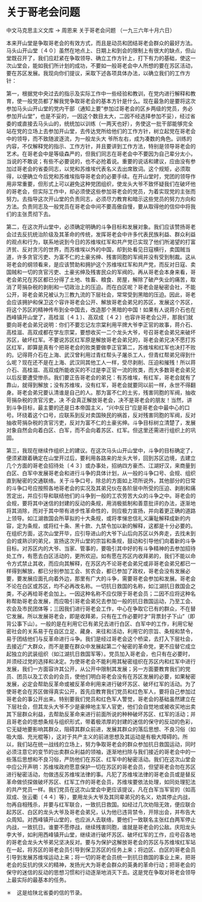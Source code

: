 # 关于哥老会问题

中文马克思主义文库 -> 周恩来
关于哥老会问题
（一九三六年十月六日）

本来开山堂是争取哥老会的有效方式，而且是动员和团结哥老会群众的最好方法。马头山开山堂〔４０〕虽然在地点上、日期上和到会的限制上有很大的缺点，但山堂既召开了，我们应赶紧在争取领导、确立工作方针上，打下有力的基础，使这一次山堂会，能如我们所计划的成功，不要如一般哥老会中人所想的要在苏区活动，要在苏区发展。我现向你们提议，采取下述各项具体办法，以确立我们的工作方针：

第一，根据党中央过去的指示及实际工作中一些经验和教训，在党内进行解释和教育，使一般党员都了解我党争取哥老会的基本方针是什么。现在最急的是要将这次参加马头山开山堂的党内干部（通知上要"参加过哥老会的区乡两级的党员，务必参加开山堂"，也是不妥的，一因这个数目太大，二因不经选择参加不妥），经过省委的或直接去马头山的，统统加以训练（一两天也好），务使这一批干部能够完全站在党的立场上去参加开山堂，去传达党所给他们的工作方针，树立起党在哥老会中的领导，而不致随波逐流，为一般龙头大 爷所左右，成为凑数的角色。训练的内容，不仅解释党的指示、工作方针，并且要讲到工作方法，特别是领导哥老会的艺术。在哥老会中是等级森严的，但我们同志在哥老会中不要因为自己辈分太小，当说的不敢说；有些不必要说的，也不必抢着说。重要的说话和建议，应由没有参加过哥老会的省委同志，以党和苏维埃代表名义去出席致词。这个规矩，必须取得，以便确立今后党和苏维埃指导哥老会的必要手续。在开山堂时，党团的领导作用非常重要，但形式上可以避免这种党团组织，使龙头大爷不致怀疑我们在破坏他的哥老会，但实际工作中，却必须使这些参加哥老会的党员，为着实现党的主张而努力。去指导这次开山堂的负责同志，必须尽力教育和暗示这些党员的努力方向和方法。负责同志及一般党员在哥老会中间不要高傲自慢，要从取得他的信仰中将我们的主张贯彻下去。

第二，在这次开山堂中，必须确定明确的斗争目标和发展对象。我们应该赞扬哥老会过去反抗统治阶级及其革命的传统，发挥哥老会中许多代表民族利益、群众利益的观点和行为，联系地说到今日的苏维埃红军和共产党已实现了他们所渴望的打富济贫、反对贪污的世界，而苏维埃以外的中国，却到处看见日寇横行，卖国贼当道，许多贪官污吏、为富不仁的土豪劣绅、残害同胞的军阀并没有受到制裁。这从哥老会的纲领看来，是应该赞助和拥护这个苏维埃红军和共产党，而反对日寇、卖国贼和一切的贪官污吏、土豪劣绅及残害民众的军阀的。再从哥老会本身来看，哥老会弟兄在苏区都已分得了土地、牲畜、粮食、房屋，解除了破产失业的痛苦，取消了苛捐杂税的剥削和一切政治上的压迫。而在白区呢？哥老会是秘密会社，不能公开，哥老会弟兄被认为三教九流的下层社会，常常受到黑暗的压迫。因此，哥老会应该拥护和保卫这个容许哥老会公开、解放哥老会弟兄的苏区，发展这个苏区，将这个苏区的精神传布到全中国去，改造那个黑暗的中国！如果有人说蒋介石也在西峰镇开山堂了，高桂滋〔４１〕、高双成〔４２〕也容许哥老会公开，那我们就要向哥老会弟兄说明：你们不要忘记左宗棠利用平牌大爷李正官的故事，蒋介石、高桂滋、高双成都在学左宗棠，要想收买一二个龙头大爷，号召哥老会弟兄来破坏苏区，破坏红军。不要说苏区红军原是解放哥老会弟兄的，哥老会弟兄决不愿打苏区红军，即算是真有个把哥老会的败类要做李正官第二，苏维埃和红军也决打不败的。记得蒋介石在上海、武汉曾利用过青红帮头子屠杀工人，但青红帮弟兄得到什么呢？现在还不是在上海、武汉同其他工人一样，受尽剥削、压迫和摧残！所以蒋介石、高桂滋、高双成所能收买的不过是李正官一流的败类，而大多数哥老会弟兄以后反要遭受惨杀。我们要正告哥老会的弟兄：有苏维埃，有红军，哥老会就有了靠山，就得到解放；没有苏维埃，没有红军，哥老会就要同以前一样，永世不得翻身。哥老会弟兄要认清谁是自己的人。那为富不仁的土劣，残害同胞的军阀，抽收苛捐杂税的贪官污吏，决 不会真正解放哥老会，决不是哥老会的朋友！当然，讲到斗争目标，最主要的还是日本帝国主义，"兴中反日"应是哥老会中最中心的口号。环绕着这个口号，应联系到反对卖国殃民的祸首，反对残害同胞的军阀，反对抽收苛捐杂税的贪官污吏，反对为富不仁的土豪劣绅。斗争目标树立清楚了，发展对象自然会向着白区、白军，而不会向着苏区、红军。但这里还需进行组织上的巩固。

第三，我现在继续作组织上的建议。在这次马头山开山堂中，斗争的目标确定了，便须紧跟着确定在山堂开过后，要利用各路来的龙头大爷，回到苏区边境，去建立几个方面的哥老会招待处〔４３〕或办事处，招纳四方豪杰、江湖好汉，来商量到白区、白军中发展哥老会和进行斗争的具体计划，从一般的斗争口号、会规、组织直到秘密的交通联络。关于斗争口号，除总的方面如上项所说外，其他部分的日常的斗争口号应按照各地哥老会的实况及其弟兄伙在各阶层中所受的压迫、剥削和痛苦定出，并应引导和联结他们的斗争到一般的工农劳苦大众的斗争之中。哥老会的会规，要将其中迷信的封建的反动的条规，用消极抵制和善意批评的办法，逐渐地将其消除，而对于其中带有进步性革命性的，则应极力宣扬，并向着更正确的道路上领导。如江湖救国会所草拟的十大条规，或将孝悌忠信礼义廉耻解释成新的内容，定为条规，或将红十条、黑十款、九禁令加以新的解释，这都是十分必要的。在组织方面，这次山堂开毕，应引导进山的大爷下山后向苏区以外奔走，去找未到会的或熟识的弟兄，宣扬这次开山堂的宗旨和条规，鼓动和引导他们向着新的斗争目标。对苏区内的大爷、当家、管事的，要吸引其中好的有斗争精神的去参加招待处工作，有愿去白区活动的，更所欢迎。如有愿在苏区内收拜弟的，我们不能以命令方式禁止其收，而应向其解释，在苏区内不论哥老会弟兄或非哥老会弟兄都已一样得到解放，都已分别参加工会、贫农会，都已参加了政权，哥老会没有发展必要，要发展应面孔向着外边，那里有广大的斗争，需要哥老会参加和发展。哥老会不论在白区或苏区，均不必再改名称。一切抗日救国的名称，如江湖抗日救国会之类，不必再给哥老会加上。一因这种名称不应仅限于哥老会员；二因不应将这种名称帮助哥老会发展，而应吸引哥老会弟兄去参加一般的抗日救国运动，乃至工会、农会及市民团体等；三因我们进行哥老会工作，中心在争取它已有的群众，不在替它发展。所以发展哥老会，即是收拜弟，只有在工作必要时才"背票封子下山"（即背公事下山）。一般的是在利用它已有弟兄去进行白区、白军中的工作，利用它秘密社会的关系易于在自区立足、藏身、来往和活动，利用它的宗旨、条规和禁令，易于团结他们与反革命进行斗争。我们是经过哥老会这个桥梁，去打入下层社会，去接近广大群众，而不是要在群众中发展起第二个秘密的革命党，更不应替它成立起独立的武装组织（如江湖抗日救国军等）。党员加入哥老会，也只有在必要时，并须经过党的选择和决定。为使哥老会不能利用其秘密组织在苏区内和红军中进行发展，我们一方面容许其公开，从公开中限制其发展；另一方面要教育我们的党员、团员以及工农会的会员，使他们明白哥老会没有在苏区发展的必要，如果秘密发展，必定会帮助反革命或被反革命利用来进行破坏苏区、破坏红军的活动。为了使哥老会在苏区做得真实公开，首先应教育我们党员和红色军人，要将自己参加过哥老会的事公开出来。特别要我们党员和红色军人警觉，哥老会的基础虽然建立在下层社会，但其龙头大爷不少是豪绅地主军人官吏，他们会自觉地或被收买地出卖其下层群众利益，去帮助反革命来进行前面所说的种种破坏苏区、红军的活动；并且哥老会的思想条规与组织形式，带着极浓厚的封建的迷信的保守的反动的色彩，它无疑地要影响其群众，阻碍其群众前进，发展其群众的落后思想、不良习俗（如吸大烟、充光棍等），这对于共产主义的前进思想及其运动是有极大障碍的。所以，我们站在统一战线的立场上，努力争取哥老会的群众参加抗日救国运动，同时必须注意它的变节的出卖群众利益的领袖，逐渐地扫除与我们接近的哥老会中的一些落后思想和不良习俗，严防他们在苏区、红军中的秘密活动。我们在这次山堂会中应公开声明：苏维埃政府愿意保护一切在苏区的哥老会员，但望哥老会勿在苏区进行秘密活动，勿做违反苏维埃法律的事。凡犯了苏维埃法律的哥老会员或是替反革命做侦探做破坏苏区、红军工作的哥老会员，苏维埃要依法处理，如同处理犯法的共产党员一样。我们党员在这次山堂会中更应该提议，凡在白军当军官的（如高双成、张云衢〔４４〕等），要用龙头大爷及其同辈弟兄的名义，劝其停止内战，勿再自相残杀，并要与红军联合，一致抗日救国。如经过几次劝阻无效，便应联合起苏区、白区的龙头大爷及哥老会弟兄，认为他已违背禁令，开除出会，并布告大众周知。对西峰镇开山堂的，也应派人去联络，要他们一致联名主张红白两军停止内战，一致抗日。谁要不愿停战，继续残害同胞，谁就是哥老会的公敌。庆阳龙头李大爷，如利用西峰镇开山堂，继续进行破坏苏区、破坏红军的工作，应号召各地的哥老会龙头大爷弟兄坚决反对。要与为保护这解放哥老会的苏区与苏维埃红军站在一起，将苏区的哥老会员引导到保卫苏区的任务上来；将边区、白区的哥老会员引导到发展苏维埃运动上来；将一切的哥老会员统一到抗日救国的事业上来，把哥老会的反抗的侠义的精神，发扬光大为哥老会群众的英勇的革命行动；把哥老会的保守的迷信的反动的思想习惯和行动逐渐地消灭下去。这是党在争取对哥老会领导上最实际的最基本的任务。

＊　这是给陕北省委的信的节录。

